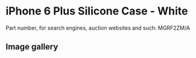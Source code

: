 
# iPhone 6 Plus Silicone Case - White

Part number, for search engines, auction websites and such: MGRF2ZM/A

## Image gallery

<div style={{ width: "768px" }}>
  <GalleryComponent
    images={[
      {
        original: "/everysource/MGRF2.webp",
        thumbnail: "/everypreview/MGRF2.webp",
      },
      {
        original: "/everysource/MGRF2_AV1_GOLD.webp",
        thumbnail: "/everypreview/MGRF2_AV1_GOLD.webp",
      },
      {
        original: "/everysource/MGRF2_AV1_SILVER.webp",
        thumbnail: "/everypreview/MGRF2_AV1_SILVER.webp",
      },
      {
        original: "/everysource/MGRF2_AV1_SPACE_GRAY.webp",
        thumbnail: "/everypreview/MGRF2_AV1_SPACE_GRAY.webp",
      },
      {
        original: "/everysource/MGRF2_AV2.webp",
        thumbnail: "/everypreview/MGRF2_AV2.webp",
      },
      {
        original: "/everysource/MGRF2_AV3.webp",
        thumbnail: "/everypreview/MGRF2_AV3.webp",
      },
      {
        original: "/everysource/MGRF2_AV4.webp",
        thumbnail: "/everypreview/MGRF2_AV4.webp",
      },
      {
        original: "/everysource/MGRF2_AV5.webp",
        thumbnail: "/everypreview/MGRF2_AV5.webp",
      }
    ]}
  />
</div>